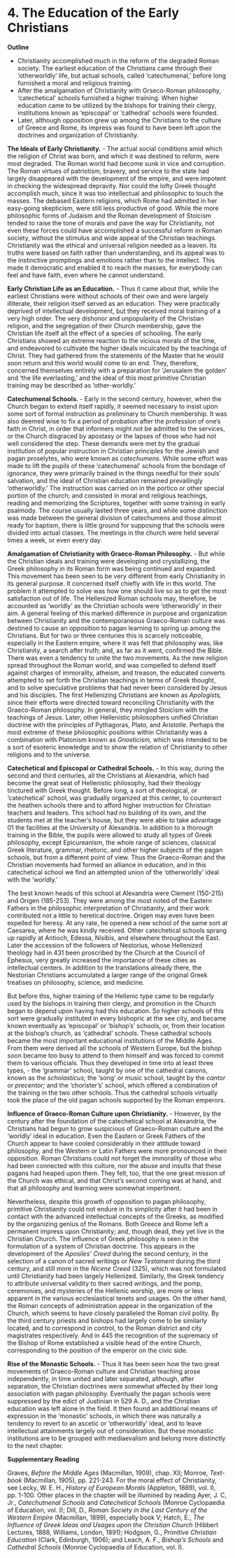 # 4. The Education of the Early Christians

**Outline**

-   Christianity accomplished much in the reform of the degraded Roman society. The earliest education of the Christians came through their 'otherworldly' life, but actual schools, called 'catechumenal,' before long furnished a moral and religious training.
-   After the amalgamation of Christianity with Grseco-Roman philosophy, 'catechetical' schools furnished a higher training. When higher education came to be utilized by the bishops for training their clergy, institutions known as 'episcopal' or 'cathedral' schools were founded.
-   Later, although opposition grew up among the Christians to the culture of Greece and Rome, its impress was found to have been left upon the doctrines and organization of Christianity.

**The Ideals of Early Christianity.** - The actual social conditions amid which the religion of Christ was born, and which it was destined to reform, were most degraded. The Roman world had become sunk in vice and corruption. The Roman virtues of patriotism, bravery, and service to the state had largely disappeared with the development of the empire, and were impotent in checking the widespread depravity. Nor could the lofty Greek thought accomplish much, since it was too intellectual and philosophic to touch the masses. The debased Eastern religions, which Rome had admitted in her easy-going skepticism, were still less productive of good. While the more philosophic forms of Judaism and the Roman development of Stoicism tended to raise the tone of morals and pave the way for Christianity, not even these forces could have accomplished a successful reform in Roman society, without the stimulus and wide appeal of the Christian teachings. Christianity was the ethical and universal religion needed as a leaven. Its truths were based on faith rather than understanding, and its appeal was to the instinctive promptings and emotions rather than to the intellect. This made it democratic and enabled it to reach the masses, for everybody can feel and have faith, even where he cannot understand.

**Early Christian Life as an Education.** - Thus it came about that, while the earliest Christians were without schools of their own and were largely illiterate, their religion itself served as an education. They were practically deprived of intellectual development, but they received moral training of a very high order. The very dishonor and unpopularity of the Christian religion, and the segregation of their Church membership, gave the Christian life itself all the effect of a species of schooling. The early Christians showed an extreme reaction to the vicious morals of the time, and endeavored to cultivate the higher ideals inculcated by the teachings of Christ. They had gathered from the statements of the Master that he would soon return and this world would come to an end. They, therefore, concerned themselves entirely with a preparation for 'Jerusalem the golden' and 'the life everlasting,' and the ideal of this most primitive Christian training may be described as 'other-worldly.'

**Catechumenal Schools.** - Early in the second century, however, when the Church began to extend itself rapidly, it seemed necessary to insist upon some sort of formal instruction as preliminary to Church membership. It was also deemed wise to fix a period of probation after the profession of one's faith in Christ, in order that informers might not be admitted to the services, or the Church disgraced by apostasy or the lapses of those who had not well considered the step. These demands were met by the gradual institution of popular instruction in Christian principles for the Jewish and pagan proselytes, who were known as *catechumens.* While some effort was made to lift the pupils of these 'catechumenal' schools from the bondage of ignorance, they were primarily trained in the things needful for their souls' salvation, and the ideal of Christian education remained prevailingly 'otherworldly.' The instruction was carried on in the portico or other special portion of the church; and consisted in moral and religious teachings, reading and memorizing the Scriptures, together with some training in early psalmody. The course usually lasted three years, and while some distinction was made between the general division of catechumens and those almost ready for baptism, there is little ground for supposing that the schools were divided into actual classes. The meetings in the church were held several times a week, or even every day.

**Amalgamation of Christianity with Graeco-Roman Philosophy.** - But while the Christian ideals and training were developing and crystallizing, the Greek philosophy in its Roman form was being continued and expanded. This movement has been seen to be very different from early Christianity in its general purpose. It concerned itself chiefly with life in this world. The problem it attempted to solve was how one should live so as to get the most satisfaction out of life. The Hellenized Roman schools may, therefore, be accounted as 'worldly' as the Christian schools were 'otherworldly' in their aim. A general feeling of this marked difference in purpose and organization between Christianity and the contemporaneous Graeco-Roman culture was destined to cause an opposition to pagan learning to spring up among the Christians. But for two or three centuries this is scarcely noticeable, especially in the Eastern empire, where it was felt that philosophy was, like Christianity, a search after truth; and, as far as it went, confirmed the Bible. There was even a tendency to unite the two movements. As the new religion spread throughout the Roman world, and was compelled to defend itself against charges of immorality, atheism, and treason, the educated converts attempted to set forth the Christian teachings in terms of Greek thought, and to solve speculative problems that had never been considered by Jesus and his disciples. The first Hellenizing Christians are known as *Apologists,* since their efforts were directed toward reconciling Christianity with the Graeco-Roman philosophy. In general, they mingled Stoicism with the teachings of Jesus. Later, other Hellenistic philosophers unified Christian doctrine with the principles of Pythagoras, Plato, and Aristotle. Perhaps the most extreme of these philosophic positions within Christianity was a combination with Platonism known as *Gnosticism,* which was intended to be a sort of esoteric knowledge and to show the relation of Christianity to other religions and to the universe.

**Catechetical and Episcopal or Cathedral Schools.** - In this way, during the second and third centuries, all the Christians at Alexandria, which had become the great seat of Hellenistic philosophy, had their theology tinctured with Greek thought. Before long, a sort of theological, or 'catechetical' school, was gradually organized at this center, to counteract the heathen schools there and to afford higher instruction for Christian teachers and leaders. This school had no building of its own, and the students met at the teacher's house, but they were able to take advantage 01 the facilities at the University of Alexandria. In addition to a thorough training in the Bible, the pupils were allowed to study all types of Greek philosophy, except Epicureanism, the whole range of sciences, classical Greek literature, grammar, rhetoric, and other higher subjects of the pagan schools, but from a different point of view. Thus the Graeco-Roman and the Christian movements had formed an alliance in education, and in this catechetical school we find an attempted union of the 'otherworldly' ideal with the 'worldly.'

The best known heads of this school at Alexandria were Clement (150-215) and Origen (185-253). They were among the most noted of the Eastern Fathers in the philosophic interpretation of Christianity, and their work contributed not a little to heretical doctrine. Origen may even have been expelled for heresy. At any rate, he opened a new school of the same sort at Caesarea, where he was kindly received. Other catechetical schools sprang up rapidly at Antioch, Edessa, Nisibis, and elsewhere throughout the East. Later the accession of the followers of Nestorius, whose Hellenized theology had in 431 been proscribed by the Church at the Council of Ephesus, very greatly increased the importance of these cities as intellectual centers. In addition to the translations already there, the Nestorian Christians accumulated a larger range of the original Greek treatises on philosophy, science, and medicine.

But before this, higher training of the Hellenic type came to be regularly used by the bishops in training their clergy, and promotion in the Church began to depend upon having had this education. So higher schools of this sort were gradually instituted in every bishopric at the see city, and became known eventually as 'episcopal' or 'bishop's' schools, or, from their location at the bishop's church, as 'cathedral' schools. These cathedral schools became the most important educational institutions of the Middle Ages. From them were derived all the schools of Western Europe, but the bishop soon became too busy to attend to them himself and was forced to commit them to various officials. Thus they developed in time into at least three types, - the 'grammar' school, taught by one of the cathedral canons, known as the *scholasticus;* the 'song' or music school, taught by the *cantor* or *precentor;* and the 'chorister's' school, which offered a combination of the training in the two other schools. Thus the cathedral schools virtually took the place of the old pagan schools supported by the Roman emperors.

**Influence of Graeco-Roman Culture upon Christianity.** - However, by the century after the foundation of the catechetical school at Alexandria, the Christians had begun to grow suspicious of Graeco-Roman culture and the 'worldly' ideal in education. Even the Eastern or Greek Fathers of the Church appear to have cooled considerably in their attitude toward philosophy, and the Western or Latin Fathers were more pronounced in their opposition. Roman Christians could not forget the immorality of those who had been connected with this culture, nor the abuse and insults that these pagans had heaped upon them. They felt, too, that the one great mission of the Church was ethical, and that Christ's second coming was at hand, and that all philosophy and learning were somewhat impertinent.

Nevertheless, despite this growth of opposition to pagan philosophy, primitive Christianity could not endure in its simplicity after it had been in contact with the advanced intellectual concepts of the Greeks, as modified by the organizing genius of the Romans. Both Greece and Rome left a permanent impress upon Christianity; and, though dead, they yet live in the Christian Church. The influence of Greek philosophy is seen in the formulation of a system of Christian doctrine. This appears in the development of the *Aposiles' Creed* during the second century, in the selection of a canon of sacred writings or *New Testament* during the third century, and still more in the *Nicene Creed* (325), which was not formulated until Christianity had been largely Hellenized. Similarly, the Greek tendency to attribute universal validity to their sacred writings, and the pomp, ceremonies, and mysteries of the Hellenic worship, are more or less apparent in the various ecclesiastical tenets and usages. On the other hand, the Roman concepts of administration appear in the organization of the Church, which seems to have closely paralleled the Roman civil polity. By the third century priests and bishops had largely come to be similarly located, and to correspond in control, to the Roman district and city magistrates respectively. And in 445 the recognition of the supremacy of the Bishop of Rome established a visible head of the entire Church, corresponding to the position of the emperor on the civic side.

**Rise of the Monastic Schools.** - Thus it has been seen how the two great movements of Graeco-Roman culture and Christian teaching arose independently, in time united and later separated, although, after separation, the Christian doctrines were somewhat affected by their long association with pagan philosophy. Eventually the pagan schools were suppressed by the edict of Justinian in 529 A. D., and the Christian education was left alone in the field. It then found an additional means of expression in the 'monastic' schools, in which there was naturally a tendency to revert to an ascetic or 'otherworldly' ideal, and to leave intellectual attainments largely out of consideration. But these monastic institutions are to be grouped with mediaevalism and belong more distinctly to the next chapter.

**Supplementary Reading**

Graves, *Before the Middle Ages* (Macmillan, 1909), chap. XII; Monroe, *Text-book* (Macmillan, 1905), pp. 221-243. For the moral effect of Christianity, see Lecky, W. E. H., *History of European Morals* (Appleton, 1869), vol. II, pp. 1-100. Other places in the chapter will be illumined by reading Ayer, J. C, Jr., *Catechutnenal Schools* and *Catechetical Schools* (Monroe Cyclopaedia of Education, vol. I); Dill, D., *Roman Society in the Last Century of the Western Empire* (Macmillan, 1899), especially book V; Hatch, E., *The Influence of Greek Ideas and Usages upon the Christian Church* (Hibbert Lectures, 1888, Williams, London, 1891); Hodgson, G., *Primitive Christian Education* (Clark, Edinburgh, 1906); and Leach, A. F., *Bishop's Schools* and *Cathedral Schools* (Monroe Cyclopaedia of Education, vol. I).